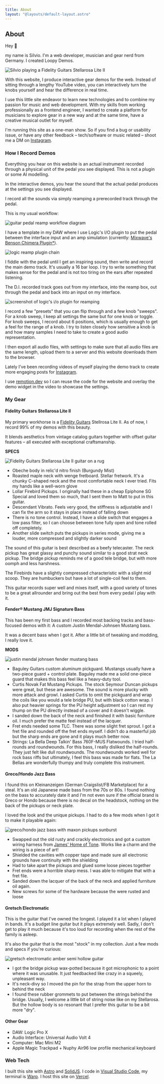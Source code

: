 ```yaml
---
title: About
layout: "@layouts/default-layout.astro"
---
```



## About

Hey 👋

my name is Silvio. I'm a web developer, musician and gear nerd from Germany. I created Loopy Demos.

<Image
  src={silvio}
  alt="Silvio playing a Fidelity Guitars Stellarosa Lite II"
  width={400}
  class="mx-auto my-2 xs:float-right xs:ml-4 xs:w-1/2"
/>

With this website, I produce interactive gear demos for the web. Instead of sitting through a lengthy YouTube video, you can interactively turn the knobs yourself and hear the difference in real time.

I use this little site endeavor to learn new technologies and to combine my passion for music and web development. With my skills from working professionally as a frontend engineer, I wanted to create a platform for musicians to explore gear in a new way and at the same time, have a creative musical outlet for myself.

I'm running this site as a one-man show. So if you find a bug or usability issue, or have any other feedback – tech/software or music related – shoot me a DM on [Instagram](https://www.instagram.com/loopydemos/).

### How I Record Demos

Everything you hear on this website is an actual instrument recorded through a physical unit of the pedal you see displayed. This is not a plugin or some AI modelling.

In the interactive demos, you hear the sound that the actual pedal produces at the settings you see displayed.

I record all the sounds via simply reamping a prerecorded track through the pedal.

This is my usual workflow:

<Image
  src={worflow}
  alt="guitar pedal reamp workflow diagram"
  width={500}
  class="mx-auto my-2"
/>

I have a template in my DAW where I use Logic's I/O plugin to put the pedal between the interface input and an amp simulation (currently: [Mixwave's Benson Chimera Plugin\*](https://sweetwater.sjv.io/B0N2PL)).

<Image
  src={reamp}
  alt="logic reamp plugin chain"
  width={120}
  class="mx-auto my-2 xs:float-left xs:mr-4"
/>

I fiddle with the pedal until I get an inspiring sound, then write and record the main demo track. It's usually a 16 bar loop. I try to write something that makes sense for the pedal and is not too tiring on the ears after repeated listening.

The D.I. recorded track goes out from my interface, into the reamp box, out
through the pedal and back into an input on my interface.

<Image
  src={plugin}
  alt="screenshot of logic's i/o plugin for reamping"
  width={400}
  class="mx-auto my-2 xs:float-right xs:ml-4 xs:w-1/2"
/>

I record a few "presets" that you can flip through and a few knob "sweeps". For a knob sweep, I keep all settings the same but for one knob or toggle. For knob sweeps, I record about 6 positions, which is usually enough to get a feel for the range of a knob. I try to listen closely how sensitive a knob is and how many samples I need to take to create a good audio representation.

I then export all audio files, with settings to make sure that all audio files are the same length, upload them to a server and this website downloads them to the browser.

Lately I've been recording videos of myself playing the demo track to create more engaging posts for [Instagram](https://www.instagram.com/loopydemos/).

I use [remotion.dev](https://www.remotion.dev/) so I can reuse the code for the website and overlay the demo widget in the video to showcase the settings.

### My Gear

#### Fidelity Guitars Stellarosa Lite II

My primary workhorse is a [Fidelity Guitars](https://www.fidelity-guitars.co.uk/) Stellrosa Lite II. As of now, I record 99% of my demos with this beauty.

It blends aesthetics from vintage catalog guitars together with offset guitar features – all executed with exceptional craftsmanship.

**SPECS**

<Image
  src={stellarosa}
  alt="Fidelity Guitars Stellarosa Lite II guitar on a rug"
  width={400}
  class="mx-auto my-2 xs:float-right xs:ml-4 xs:w-1/2"
/>

- Obeche body in relic'd nitro finish (Burgundy Mist)
- Roasted maple neck with wenge fretboard. Stellar fretwork. It's a chunky C-shaped neck and the most comfortable neck I ever tried. Fits my hands like a well-worn glove
- Lollar Firebird Pickups. I originally had these in a cheap Epiphone SG Special and loved them so much, that I sent them to Matt to put in this guitar.
- Descendant Vibrato. Feels very good, the stiffness is adjustable and I can fix the arm so it stays in place instead of falling down
- There is no tone control. Instead, I have a slide switch that engages a low pass filter, so I can choose between tone fully open and tone rolled off completely.
- Another slide switch puts the pickups in series mode, giving me a louder, more compressed and slightly darker sound

The sound of this guitar is best described as a beefy telecaster. The neck pickup has great glassy and punchy sound similar to a good strat neck pickup. The bridge pickup reminds me of a good tele bridge, but with more oomph and less harshness.

The Firebirds have a slightly compressed characteristic with a slight mid scoop. They are humbuckers but have a lot of single-coil feel to them.

This guitar records super well and mixes itself, with a good variety of tones to be a great allrounder and bring out the best from every pedal I play with it.

#### Fender® Mustang JMJ Signature Bass

This has been my first bass and I recorded most backing tracks and bass-focused demos with it: A custom Justin Mendal-Johnsen Mustang bass.

It was a decent bass when I got it. After a little bit of tweaking and modding, I really love it.

**MODS**

<Image
  src={mustang}
  alt="justin mendal johnsen fender mustang bass"
  width={400}
  class="mx-auto my-2 xs:float-right xs:ml-4 xs:w-1/2"
/>

- Baguley Guitars custom aluminum pickguard. Mustangs usually have a two-piece guard + control plate. Baguley made me a solid one-piece guard that makes this bass feel like a heavy-duty tool.
- Curtis Novak Fat Mustang Pickups. The stock Seymour Duncan pickups were great, but these are awesome. The sound is more plucky with more attack and growl. I asked Curtis to omit the pickguard and wrap the coils like you would a tele bridge PU, but with black cotton wrap. I also put heavier springs for the PU height adjustment so I can rest my thump on the PU directly instead of a cover and it doesn't wiggle.
- I sanded down the back of the neck and finished it with basic furniture oil. I much prefer the matte feel instead of the lacquer.
- Fret ends needed some TLC. There was some slight fret sprout. I got a fret file and rounded off the fret ends myself. I didn't do a masterful job but the sharp ends are gone and it plays much better now.
- Strings: La Bella Deep Talkin' Bass 760F-MUS Flatwounds. I tried half-rounds and roundwounds. For this bass, I really disliked the half-rounds. They just felt like dull roundwounds. The roundwounds worked well for rock bass riffs but ultimately, I feel this bass was made for flats. The La Bellas are wonderfully thumpy and truly complete this instrument.

#### Greco/Hondo Jazz Bass

I found this on Kleinanzeigen (German Craigslist/FB Marketplace) for a steal. It's an old Japanese made bass from the 70s or 80s. I found nothing on the bass to accurately date it and I'm not even sure if the official brand is Greco or Hondo because there is no decal on the headstock, nothing on the back of the pickups or neck plate.

I loved the look and the unique pickups. I had to do a few mods when I got it to make it playable again:

<Image
  src={maxon}
  alt="greco/hondo jazz bass with maxon pickups sunburst"
  width={400}
  class="mx-auto my-2 xs:float-right xs:ml-4 xs:w-1/2"
/>

- Swapped out the old rusty and crackly electronics and got a custom wiring harness from [James' Home of Tone](https://www.homeoftone.co.uk/). Works like a charm and the wiring is a piece of art!
- Shielded the cavities with copper tape and made sure all electronic grounds have continuity with the shielding
- Had to take apart the pickups and glued some loose pieces together
- Fret ends were a horrible sharp mess. I was able to mitigate that with a fret file.
- Sanded down the lacquer of the back of the neck and applied furniture oil again.
- New screws for some of the hardware because the were rusted and loose

#### Gretsch Electromatic

This is the guitar that I've owned the longest. I played it a lot when I played in bands. It's a budget line guitar but it plays extremely well. Sadly, I don't get to play it much because it's too loud for recording when the rest of the family is asleep.

It's also the guitar that is the most "stock" in my collection. Just a few mods and specs if you're curious:

<Image
  src={gretsch}
  alt="gretsch electromatic amber semi hollow guitar"
  width={400}
  class="mx-auto my-2 xs:float-right xs:ml-4 xs:w-1/2"
/>

- I got the bridge pickup wax-potted because it got microphonic to a point where it was unusable. It just feedbacked like crazy in a squeely, unpleasant way.
- It's neck-divy so I moved the pin for the strap from the upper horn to behind the neck
- I found these rubber grommets to put between the strings behind the bridge. Usually, I welcome a little bit of string noise like on my Stellarosa. But the hollow body is so resonant that I prefer this guitar to be a bit more "dry".

#### Other Gear

- DAW: Logic Pro X
- Audio Interface: Universal Audio Volt 4
- Computer: Mac Mini M2
- Apple Magic Trackpad + Nuphy Air96 low profile mechanical keyboard

### Web Tech

I built this site with [Astro](https://astro.build/) and [SolidJS](https://www.solidjs.com/). I code in [Visual Studio Code](https://code.visualstudio.com/), my terminal is [Warp](https://www.warp.dev/). I host this site on [Vercel](https://vercel.com/).
